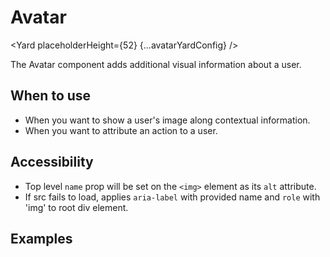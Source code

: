 <!--
Copyright (c) Uber Technologies, Inc.

This source code is licensed under the MIT license found in the
LICENSE file in the root directory of this source tree.
-->





<SEO
  description="The Avatar component adds additional visual information about a user."
  keywords="avatar, react avatar, react user info"
/>


# Avatar

<Yard placeholderHeight={52} {...avatarYardConfig} />

The Avatar component adds additional visual information about a user.

## When to use

- When you want to show a user's image along contextual information.
- When you want to attribute an action to a user.

## Accessibility

- Top level `name` prop will be set on the `<img>` element as its `alt` attribute.
- If src fails to load, applies `aria-label` with provided name and `role` with 'img' to root div element.

## Examples

<Example title="Avatar with available sizes" path="avatar/sizes.js">
  <Sizes />
</Example>

<Example title="Avatar with error fallback" path="avatar/error.js">
  <Error />
</Example>

<Example title="Avatar with initials" path="avatar/initials.js">
  <Initials />
</Example>

<Example title="Avatar with example overrides" path="avatar/override.js">
  <Override />
</Example>

<Exports component={AvatarExports} title="Avatar exports" path="baseui/avatar" />
